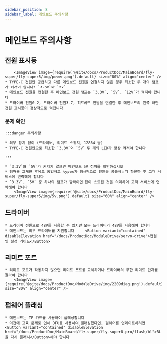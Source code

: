 ```yaml
---
sidebar_position: 8
sidebar_label: 메인보드 주의사항
---
```


# 메인보드 주의사항

## 전원 표시등

        <ImageView image={require('@site/docs/ProductDoc/MainBoard/fly-super/fly-super5/img/power.png').default} size="80%" align="center" />
    * TYPE-C 전원만 공급하고 다른 메인보드 전원을 연결하지 않은 경우 최소한 두 개의 램프가 켜져야 합니다: `3.3V`와 `5V`
    * 메인보드 전원을 연결한 후 메인보드 전원 램프는 `3.3V`, `5V`, `12V`가 켜져야 합니다
    * 드라이버 전원0-2, 드라이버 전원3-7, 히트베드 전원을 연결한 후 메인보드의 왼쪽 하단 전원 표시등이 정상적으로 켜집니다

### 문제 확인


    :::danger 주의사항

    * 외부 장치 없이 (드라이버, 리미트 스위치, 12864 등)
    * TYPE-C 전원만으로 최소한 `3.3V`와 `5V` 두 개의 LED가 항상 켜져야 합니다

    :::

    * `3.3V`와 `5V`가 켜지지 않으면 메인보드 5V 점퍼를 확인하십시오
    * 점퍼를 교체한 후에도 동일하고 typec가 정상적으로 전원을 공급하는지 확인한 후 고객 서비스에 연락해야 합니다
    * `3.3V`, `5V` 중 하나의 램프가 깜빡이면 칩이 쇼트된 것을 의미하며 고객 서비스에 연락해야 합니다
        <ImageView image={require('@site/docs/ProductDoc/MainBoard/fly-super/fly-super5/img/5v.png').default} size="60%" align="center" />

## 드라이버
    * 드라이버 전원으로 48V를 사용할 수 있지만 모든 드라이버가 48V를 사용해야 합니다
    * 메인보드는 외부 드라이버를 지원합니다     <Button variant="contained" disableElevation href="/docs/ProductDoc/ModuleDrive/servo-drive">연결 및 설정 가이드</Button>

## 리미트 포트

    * 리미트 포트가 작동하지 않으면 리미트 포트를 교체하거나 드라이버의 무한 리미트 단자를 잘라야 합니다
        <ImageView image={require('@site/docs/ProductDoc/ModuleDrive/img/2209diag.png').default} size="80%" align="center" />




## 펌웨어 플래싱

    * 메인보드는 TF 카드를 사용하여 플래싱합니다
    * 이전에 교육 문제로 인해 DFU를 사용하여 플래싱했다면, 펌웨어를 업데이트하려면 <Button variant="contained" disableElevation href="/docs/ProductDoc/MainBoard/fly-super/fly-super8-pro/flash/bl">BL을 다시 플래시</Button>해야 합니다

